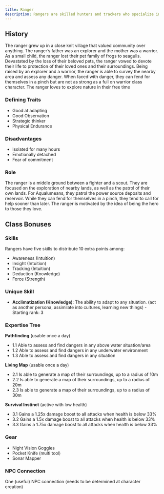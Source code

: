 ```yaml
---
title: Ranger
description: Rangers are skilled hunters and trackers who specialize in the wilderness.
---
```


## History
The ranger grew up in a close knit village that valued community over anything. The ranger’s father was an explorer and the mother was a warrior. As a small child, the ranger lost their pet family of frogs to seagulls. Devastated by the loss of their beloved pets, the ranger vowed to devote their life to protection of their loved ones and their surroundings. Being raised by an explorer and a warrior, the ranger is able to survey the nearby area and assess any danger. When faced with danger, they can fend for themselves in a pinch but are not as strong as a full on warrior class character. The ranger loves to explore nature in their free time 


### Defining Traits
- Good at adapting
- Good Observation
- Strategic thinker
- Physical Endurance

### Disadvantages
- Isolated for many hours
- Emotionally detached
- Fear of commitment

### Role
The ranger is a middle ground between a fighter and a scout. They are focused on the exploration of nearby lands, as well as the patrol of their own lands. For Aqualumeans, they patrol the power source deposits and reservoir. While they can fend for themselves in a pinch, they tend to call for help sooner than later. The ranger is motivated by the idea of being the hero to those they love.

## Class Bonuses
### Skills
Rangers have five skills to distribute 10 extra points among:
- Awareness (Intuition)
- Insight (Intuition)
- Tracking (Intuition)
- Deduction (Knowledge)
- Force (Strength)

### Unique Skill
- **Acclimatization (Knowledge)**: The ability to adapt to any situation. (act as another persona, assimilate into cultures, learning new things) - Starting rank: 3

### Expertise Tree
**Pathfinding** (usable once a day)
- 1.1 Able to assess and find dangers in any above water situation/area
- 1.2 Able to assess and find dangers in any underwater environment
- 1.3 Able to assess and find dangers in any situation

**Living Map** (usable once a day)
- 2.1 Is able to generate a map of their surroundings, up to a radius of 10m
- 2.2 Is able to generate a map of their surroundings, up to a radius of 20m
- 2.3 Is able to generate a map of their surroundings, up to a radius of 30m

**Survival Instinct** (active with low health)
- 3.1 Gains a 1.25x damage boost to all attacks when health is below 33%
- 3.2 Gains a 1.5x damage boost to all attacks when health is below 33%
- 3.3 Gains a 1.75x damage boost to all attacks when health is below 33%

### Gear
- Night Vision Goggles
- Pocket Knife (multi tool)
- Sonar Mapper

### NPC Connection
One (useful) NPC connection (needs to be determined at character creation)